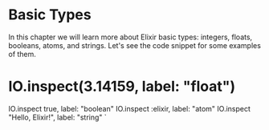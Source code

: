 
# Basic Types

In this chapter we will learn more about Elixir basic types: integers, floats, booleans, atoms, and strings. Let's see the code snippet for some examples of them.

# IO.inspect(3.14159, label: "float")
IO.inspect true, label: "boolean"
IO.inspect :elixir, label: "atom"
IO.inspect "Hello, Elixir!", label: "string"
`

